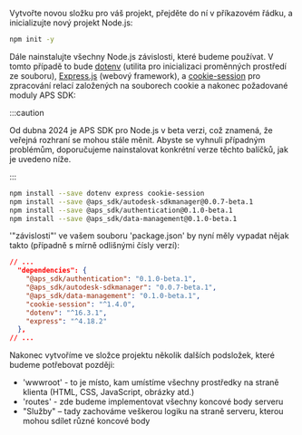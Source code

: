 Vytvořte novou složku pro váš projekt, přejděte do ní v příkazovém řádku,
a inicializujte nový projekt Node.js:

```bash
npm init -y
```

Dále nainstalujte všechny Node.js závislosti, které budeme používat. V tomto případě to bude [dotenv](https://www.npmjs.com/package/dotenv)
(utilita pro inicializaci proměnných prostředí ze souboru), [Express.js](https://expressjs.com) (webový framework),
a [cookie-session](https://www.npmjs.com/package/cookie-session) pro zpracování relací založených na souborech cookie a nakonec požadované moduly APS SDK:



:::caution

Od dubna 2024 je APS SDK pro Node.js v beta verzi, což znamená, že veřejná rozhraní se mohou stále měnit.
Abyste se vyhnuli případným problémům, doporučujeme nainstalovat konkrétní verze těchto balíčků, jak je uvedeno níže.


:::



```bash
npm install --save dotenv express cookie-session
npm install --save @aps_sdk/autodesk-sdkmanager@0.0.7-beta.1
npm install --save @aps_sdk/authentication@0.1.0-beta.1
npm install --save @aps_sdk/data-management@0.1.0-beta.1
```

'"závislosti"' ve vašem souboru 'package.json' by nyní měly vypadat nějak takto
(případně s mírně odlišnými čísly verzí):

```json
// ...
  "dependencies": {
    "@aps_sdk/authentication": "0.1.0-beta.1",
    "@aps_sdk/autodesk-sdkmanager": "0.0.7-beta.1",
    "@aps_sdk/data-management": "0.1.0-beta.1",
    "cookie-session": "^1.4.0",
    "dotenv": "^16.3.1",
    "express": "^4.18.2"
  },
// ...
```

Nakonec vytvoříme ve složce projektu několik dalších podsložek, které budeme potřebovat později:

- 'wwwroot' - to je místo, kam umístíme všechny prostředky na straně klienta (HTML, CSS, JavaScript, obrázky atd.)
- 'routes' - zde budeme implementovat všechny koncové body serveru
- "Služby" – tady zachováme veškerou logiku na straně serveru, kterou mohou sdílet různé koncové body